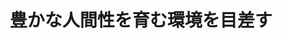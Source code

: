 ﻿---
title: "豊かな人間性を育む環境を目差す"
category: "工学院"
vol: 3
interviewee: "谷口 汎邦 "
url: ""
tags: []
pdf: "3-2.pdf"
career: ""
preface: "私たちは家という建築(=環境)に住み、校舎という物的環境の中で学んでいる。人間と環境としての空間の歴史をさかのぼれば、人類の誕生まで行きつくであろう。建築学の目標が建築という物的環境を創ることにあることは今も昔も変りはない。しかし、近代化の発展の中でその目標を達成するために、いくつかのプロセスを統一的に考える必要がでてきた。それを考察する建築学の分野として「建築計画学」がある。戦後発達した領域という意味で、建築学の中でもっとも新しい分野である。今回お話をうかがった谷口汎邦教授は、この分野のパイオニアの一人である。"
---
